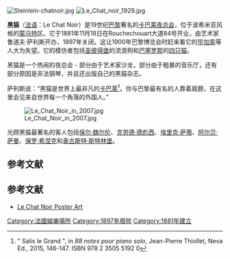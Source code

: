 [[File:Steinlein-chatnoir.jpg|right]]
[[File:Le_Chat_noir_1929.jpg|thumb]]

'''黑猫'''（[[法语|法语]]：Le Chat Noir）是19世纪[[巴黎|巴黎]]著名的[[卡巴莱|卡巴莱]][[夜总会|夜总会]]，位于波希米亚风格的[[蒙马特|蒙马特]]区。它于1881年11月18日在Rouchechouart大道84号开业，由艺术家鲁道夫·萨利斯开办，1897年关闭。这让1900年巴黎博览会时赶来看它的[[毕加索|毕加索]]等人大为失望。它的模仿者包括[[圣彼得堡|圣彼得堡]]的流浪狗和[[巴塞罗那|巴塞罗那]]的[[四只猫|四只猫]]。 

黑猫是一个热闹的夜总会 - 部分由于艺术家沙龙，部分由于粗暴的音乐厅，还有部分原因是非法钢琴，并且还出版自己的黑猫杂志。

萨利斯说：“黑猫是世界上最非凡的[[卡巴莱|卡巴莱]]<ref>" Salis le Grand ", in ''88 notes pour piano solo'', Jean-Pierre Thiollet, Neva Ed., 2015, 146-147. ISBN 978 2 3505 5192 0 </ref>。你与巴黎最有名的人靠着肩膀，在这里会见来自世界每一个角落的外国人。”

[[File:Le_Chat_Noir_in_2007.jpg|left]]

光顾黑猫最著名的客人包括[[保尔·魏尔伦|保尔·魏尔伦]]、[[克劳德·德彪西|克劳德·德彪西]]、[[埃里克·萨蒂|埃里克·萨蒂]]、[[阿尔贝·萨曼|阿尔贝·萨曼]]、[[保罗·希涅克|保罗·希涅克]]和[[奥古斯特·斯特林堡|奥古斯特·斯特林堡]]。

== 参考文献 ==
{{reflist}}


== 参考文献 ==
{{Commonscat|Le Chat Noir}}
* [https://web.archive.org/web/20100412000852/http://www.nga.gov/exhibitions/2005/toulouse/104-380.htm Le Chat Noir Poster Art]

[[Category:法國娛樂場所|Category:法國娛樂場所]]
[[Category:1897年廢除|Category:1897年廢除]]
[[Category:1881年建立|Category:1881年建立]]